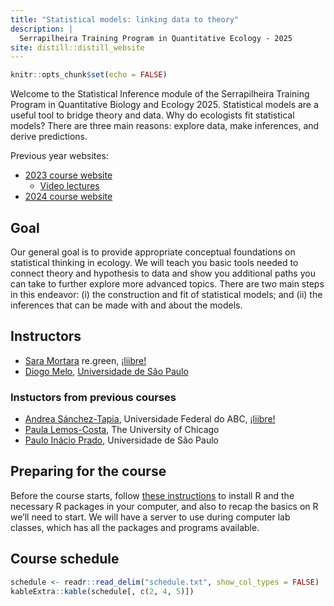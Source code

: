 ```yaml
---
title: "Statistical models: linking data to theory"
description: |
  Serrapilheira Training Program in Quantitative Ecology - 2025
site: distill::distill_website
---
```


```r
knitr::opts_chunk$set(echo = FALSE)
```

Welcome to the Statistical Inference module of the
Serrapilheira Training Program in Quantitative Biology and
Ecology 2025. Statistical models are a useful tool to bridge theory
and data. Why do ecologists fit statistical models? There are three
main reasons: explore data, make inferences, and derive predictions.

Previous year websites:

  - [2023 course website](https://statistical-inference.netlify.app/)
    - [Video lectures](https://www.youtube.com/results?search_query=QEco+Program%3A+Statistical+models)
  - [2024 course website](https://statistical-modeling.github.io/2024/) 

## Goal

Our general goal is to provide appropriate conceptual foundations on
statistical thinking in ecology. We will teach you basic tools needed to connect
theory and hypothesis to data and show you additional paths you can
take to further explore more advanced topics. There are two main steps
in this endeavor: (i) the construction and fit of statistical models;
and (ii) the inferences that can be made with and about the models.

## Instructors

* [Sara Mortara]() re.green, [¡liibre!](https://liibre.netlify.app/)
* [Diogo Melo](https://damelo.net/), [Universidade de São Paulo](https://www.ib.usp.br/telefones-ib/docentes-ib/656-diogo-amaral-r-melo.html)

### Instuctors from previous courses

* [Andrea Sánchez-Tapia](https://andreasancheztapia.netlify.app/), Universidade Federal do ABC, [¡liibre!](https://liibre.netlify.app/)
* [Paula Lemos-Costa](https://lemoscosta.weebly.com/), The University of Chicago
* [Paulo Inácio Prado](http://ecologia.ib.usp.br/let/doku.php?id=engl:prado:start), Universidade de São Paulo


## Preparing for the course

Before the course starts, follow [these
instructions](00_instructions.html) to install R <!-- RStudio --> and
the necessary R packages in your computer, and also to recap the
basics on R we'll need to start. We will have a server to use during computer
 lab classes, which has all the packages and programs available.

## Course schedule 

```r
schedule <- readr::read_delim("schedule.txt", show_col_types = FALSE)
kableExtra::kable(schedule[, c(2, 4, 5)])
```

